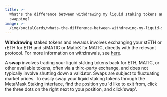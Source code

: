 ```yaml
---
title: >-
  What's the difference between withdrawing my liquid staking tokens and
  swapping?
image: >-
  /img/socialCards/whats-the-difference-between-withdrawing-my-liquid-staking-tokens-and-swapping.jpg
---
```



<CustomLayout />

**Withdrawing** staked tokens and rewards involves exchanging your stETH or rETH for ETH and stMATIC or MaticX for MATIC, directly with the relevant protocol. For more information on withdrawals, see [here](/metamask-portfolio/stake/pooled-staking/how-do-i-withdraw-my-stake-and-rewards).

A **swap** involves trading your liquid staking tokens back for ETH, MATIC, or other available tokens, often via a third-party exchange, and does not typically involve shutting down a validator. Swaps are subject to fluctuating market prices. To easily swap your liquid staking tokens through the MetaMask Staking interface, find the position you 'd like to exit from, click the three dots on the right next to your position, and click'swap'.
